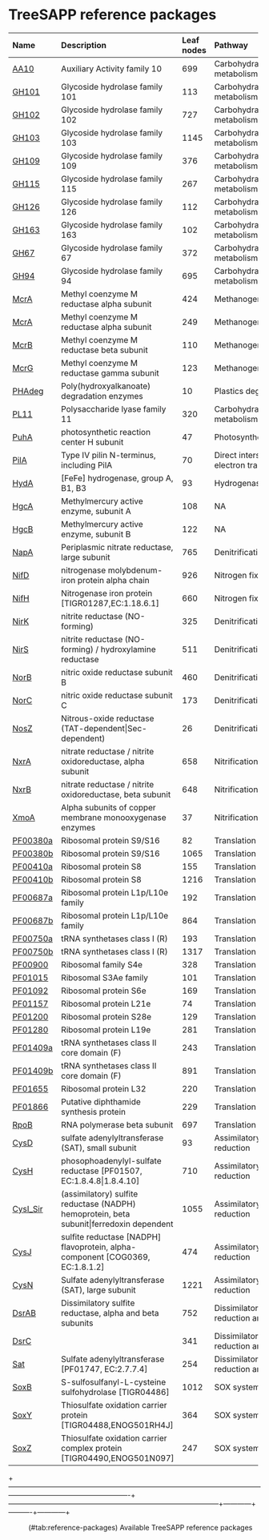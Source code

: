 # TreeSAPP reference packages

<!-- Current list of TreeSAPP reference packages, get newest version from https://github.com/hallamlab/RefPkgs/wiki/refpkgs -->

+---------------------------------------------------------------------------------------------------------------------------------+------------------------------------------------------------------------------------------+------------+-----------------------------------------------+-------+
| Name                                                                                                                            | Description                                                                              | Leaf nodes | Pathway                                       | Cycle |
+:================================================================================================================================+:=========================================================================================+:===========+:==============================================+:======+
| [AA10](https://github.com/hallamlab/RefPkgs/blob/master/CAZymes/AA10/seed_refpkg/final_outputs)                                 | Auxiliary Activity family 10                                                             | 699        | Carbohydrate metabolism                       | C     |
+---------------------------------------------------------------------------------------------------------------------------------+------------------------------------------------------------------------------------------+------------+-----------------------------------------------+-------+
| [GH101](https://github.com/hallamlab/RefPkgs/blob/master/CAZymes/GH101/seed_refpkg/final_outputs)                               | Glycoside hydrolase family 101                                                           | 113        | Carbohydrate metabolism                       | C     |
+---------------------------------------------------------------------------------------------------------------------------------+------------------------------------------------------------------------------------------+------------+-----------------------------------------------+-------+
| [GH102](https://github.com/hallamlab/RefPkgs/blob/master/CAZymes/GH102/seed_refpkg/final_outputs)                               | Glycoside hydrolase family 102                                                           | 727        | Carbohydrate metabolism                       | C     |
+---------------------------------------------------------------------------------------------------------------------------------+------------------------------------------------------------------------------------------+------------+-----------------------------------------------+-------+
| [GH103](https://github.com/hallamlab/RefPkgs/blob/master/CAZymes/GH103/seed_refpkg/final_outputs)                               | Glycoside hydrolase family 103                                                           | 1145       | Carbohydrate metabolism                       | C     |
+---------------------------------------------------------------------------------------------------------------------------------+------------------------------------------------------------------------------------------+------------+-----------------------------------------------+-------+
| [GH109](https://github.com/hallamlab/RefPkgs/blob/master/CAZymes/GH109/seed_refpkg/final_outputs)                               | Glycoside hydrolase family 109                                                           | 376        | Carbohydrate metabolism                       | C     |
+---------------------------------------------------------------------------------------------------------------------------------+------------------------------------------------------------------------------------------+------------+-----------------------------------------------+-------+
| [GH115](https://github.com/hallamlab/RefPkgs/blob/master/CAZymes/GH115/seed_refpkg/final_outputs)                               | Glycoside hydrolase family 115                                                           | 267        | Carbohydrate metabolism                       | C     |
+---------------------------------------------------------------------------------------------------------------------------------+------------------------------------------------------------------------------------------+------------+-----------------------------------------------+-------+
| [GH126](https://github.com/hallamlab/RefPkgs/blob/master/CAZymes/GH126/seed_refpkg/final_outputs)                               | Glycoside hydrolase family 126                                                           | 112        | Carbohydrate metabolism                       | C     |
+---------------------------------------------------------------------------------------------------------------------------------+------------------------------------------------------------------------------------------+------------+-----------------------------------------------+-------+
| [GH163](https://github.com/hallamlab/RefPkgs/blob/master/CAZymes/GH163/seed_refpkg/final_outputs)                               | Glycoside hydrolase family 163                                                           | 102        | Carbohydrate metabolism                       | C     |
+---------------------------------------------------------------------------------------------------------------------------------+------------------------------------------------------------------------------------------+------------+-----------------------------------------------+-------+
| [GH67](https://github.com/hallamlab/RefPkgs/blob/master/CAZymes/GH67/seed_refpkg/final_outputs)                                 | Glycoside hydrolase family 67                                                            | 372        | Carbohydrate metabolism                       | C     |
+---------------------------------------------------------------------------------------------------------------------------------+------------------------------------------------------------------------------------------+------------+-----------------------------------------------+-------+
| [GH94](https://github.com/hallamlab/RefPkgs/blob/master/CAZymes/GH94/seed_refpkg/final_outputs)                                 | Glycoside hydrolase family 94                                                            | 695        | Carbohydrate metabolism                       | C     |
+---------------------------------------------------------------------------------------------------------------------------------+------------------------------------------------------------------------------------------+------------+-----------------------------------------------+-------+
| [McrA](https://github.com/hallamlab/RefPkgs/blob/master/Methanogenesis/McrA/MAG_update_RaxML-NG/final_outputs)                  | Methyl coenzyme M reductase alpha subunit                                                | 424        | Methanogenesis                                | C     |
+---------------------------------------------------------------------------------------------------------------------------------+------------------------------------------------------------------------------------------+------------+-----------------------------------------------+-------+
| [McrA](https://github.com/hallamlab/RefPkgs/blob/master/Methanogenesis/McrA/seed_refpkg/final_outputs)                          | Methyl coenzyme M reductase alpha subunit                                                | 249        | Methanogenesis                                | C     |
+---------------------------------------------------------------------------------------------------------------------------------+------------------------------------------------------------------------------------------+------------+-----------------------------------------------+-------+
| [McrB](https://github.com/hallamlab/RefPkgs/blob/master/Methanogenesis/McrB/seed_refpkg/final_outputs)                          | Methyl coenzyme M reductase beta subunit                                                 | 110        | Methanogenesis                                | C     |
+---------------------------------------------------------------------------------------------------------------------------------+------------------------------------------------------------------------------------------+------------+-----------------------------------------------+-------+
| [McrG](https://github.com/hallamlab/RefPkgs/blob/master/Methanogenesis/McrG/seed_refpkg/final_outputs)                          | Methyl coenzyme M reductase gamma subunit                                                | 123        | Methanogenesis                                | C     |
+---------------------------------------------------------------------------------------------------------------------------------+------------------------------------------------------------------------------------------+------------+-----------------------------------------------+-------+
| [PHAdeg](https://github.com/hallamlab/RefPkgs/blob/master/Hydrocarbons/PHA_degradation/PHA_depolymerases/final_outputs)         | Poly(hydroxyalkanoate) degradation enzymes                                               | 10         | Plastics degradation                          | C     |
+---------------------------------------------------------------------------------------------------------------------------------+------------------------------------------------------------------------------------------+------------+-----------------------------------------------+-------+
| [PL11](https://github.com/hallamlab/RefPkgs/blob/master/CAZymes/PL11/seed_refpkg/final_outputs)                                 | Polysaccharide lyase family 11                                                           | 320        | Carbohydrate metabolism                       | C     |
+---------------------------------------------------------------------------------------------------------------------------------+------------------------------------------------------------------------------------------+------------+-----------------------------------------------+-------+
| [PuhA](https://github.com/hallamlab/RefPkgs/blob/master/Photosynthesis/PuhA/seed_refpkg/final_outputs)                          | photosynthetic reaction center H subunit                                                 | 47         | Photosynthesis                                | C     |
+---------------------------------------------------------------------------------------------------------------------------------+------------------------------------------------------------------------------------------+------------+-----------------------------------------------+-------+
| [PilA](https://github.com/hallamlab/RefPkgs/blob/master/Direct_Interspecies_Electron_Transfer/pillin/seed_refpkg/final_outputs) | Type IV pilin N-terminus, including PilA                                                 | 70         | Direct interspecies electron transfer         | E     |
+---------------------------------------------------------------------------------------------------------------------------------+------------------------------------------------------------------------------------------+------------+-----------------------------------------------+-------+
| [HydA](https://github.com/hallamlab/RefPkgs/blob/master/Hydrogen/HydA/seed_refpkg/final_outputs)                                | [FeFe] hydrogenase, group A, B1, B3                                                      | 93         | Hydrogenase                                   | H     |
+---------------------------------------------------------------------------------------------------------------------------------+------------------------------------------------------------------------------------------+------------+-----------------------------------------------+-------+
| [HgcA](https://github.com/hallamlab/RefPkgs/blob/master/Mercury/HgcA/seed_refpkg/final_outputs)                                 | Methylmercury active enzyme, subunit A                                                   | 108        | NA                                            | Hg    |
+---------------------------------------------------------------------------------------------------------------------------------+------------------------------------------------------------------------------------------+------------+-----------------------------------------------+-------+
| [HgcB](https://github.com/hallamlab/RefPkgs/blob/master/Mercury/HgcB/seed_refpkg/final_outputs)                                 | Methylmercury active enzyme, subunit B                                                   | 122        | NA                                            | Hg    |
+---------------------------------------------------------------------------------------------------------------------------------+------------------------------------------------------------------------------------------+------------+-----------------------------------------------+-------+
| [NapA](https://github.com/hallamlab/RefPkgs/blob/master/Nitrogen_metabolism/Denitrification/NapA/seed_refpkg/final_outputs)     | Periplasmic nitrate reductase, large subunit                                             | 765        | Denitrification                               | N     |
+---------------------------------------------------------------------------------------------------------------------------------+------------------------------------------------------------------------------------------+------------+-----------------------------------------------+-------+
| [NifD](https://github.com/hallamlab/RefPkgs/blob/master/Nitrogen_metabolism/Fixation/NifD/seed_refpkg/final_outputs)            | nitrogenase molybdenum-iron protein alpha chain                                          | 926        | Nitrogen fixation                             | N     |
+---------------------------------------------------------------------------------------------------------------------------------+------------------------------------------------------------------------------------------+------------+-----------------------------------------------+-------+
| [NifH](https://github.com/hallamlab/RefPkgs/blob/master/Nitrogen_metabolism/Fixation/NifH/seed_refpkg/final_outputs)            | Nitrogenase iron protein [TIGR01287,EC:1.18.6.1]                                         | 660        | Nitrogen fixation                             | N     |
+---------------------------------------------------------------------------------------------------------------------------------+------------------------------------------------------------------------------------------+------------+-----------------------------------------------+-------+
| [NirK](https://github.com/hallamlab/RefPkgs/blob/master/Nitrogen_metabolism/Denitrification/NirK/seed_refpkg/final_outputs)     | nitrite reductase (NO-forming)                                                           | 325        | Denitrification,Annamox                       | N     |
+---------------------------------------------------------------------------------------------------------------------------------+------------------------------------------------------------------------------------------+------------+-----------------------------------------------+-------+
| [NirS](https://github.com/hallamlab/RefPkgs/blob/master/Nitrogen_metabolism/Denitrification/NirS/seed_refpkg/final_outputs)     | nitrite reductase (NO-forming) / hydroxylamine reductase                                 | 511        | Denitrification,Annamox                       | N     |
+---------------------------------------------------------------------------------------------------------------------------------+------------------------------------------------------------------------------------------+------------+-----------------------------------------------+-------+
| [NorB](https://github.com/hallamlab/RefPkgs/blob/master/Nitrogen_metabolism/Denitrification/NorB/seed_refpkg/final_outputs)     | nitric oxide reductase subunit B                                                         | 460        | Denitrification                               | N     |
+---------------------------------------------------------------------------------------------------------------------------------+------------------------------------------------------------------------------------------+------------+-----------------------------------------------+-------+
| [NorC](https://github.com/hallamlab/RefPkgs/blob/master/Nitrogen_metabolism/Denitrification/NorC/seed_refpkg/final_outputs)     | nitric oxide reductase subunit C                                                         | 173        | Denitrification                               | N     |
+---------------------------------------------------------------------------------------------------------------------------------+------------------------------------------------------------------------------------------+------------+-----------------------------------------------+-------+
| [NosZ](https://github.com/hallamlab/RefPkgs/blob/master/Nitrogen_metabolism/Denitrification/NosZ/seed_refpkg/final_outputs)     | Nitrous-oxide reductase (TAT-dependent\|Sec-dependent)                                   | 26         | Denitrification                               | N     |
+---------------------------------------------------------------------------------------------------------------------------------+------------------------------------------------------------------------------------------+------------+-----------------------------------------------+-------+
| [NxrA](https://github.com/hallamlab/RefPkgs/blob/master/Nitrogen_metabolism/Denitrification/NxrA/seed_refpkg/final_outputs)     | nitrate reductase / nitrite oxidoreductase, alpha subunit                                | 658        | Nitrification                                 | N     |
+---------------------------------------------------------------------------------------------------------------------------------+------------------------------------------------------------------------------------------+------------+-----------------------------------------------+-------+
| [NxrB](https://github.com/hallamlab/RefPkgs/blob/master/Nitrogen_metabolism/Nitrification/NxrB/seed_refpkg/final_outputs)       | nitrate reductase / nitrite oxidoreductase, beta subunit                                 | 648        | Nitrification                                 | N     |
+---------------------------------------------------------------------------------------------------------------------------------+------------------------------------------------------------------------------------------+------------+-----------------------------------------------+-------+
| [XmoA](https://github.com/hallamlab/RefPkgs/blob/master/Nitrogen_metabolism/Nitrification/XmoA/XmoA_seed/final_outputs)         | Alpha subunits of copper membrane monooxygenase enzymes                                  | 37         | Nitrification                                 | N     |
+---------------------------------------------------------------------------------------------------------------------------------+------------------------------------------------------------------------------------------+------------+-----------------------------------------------+-------+
| [PF00380a](https://github.com/hallamlab/RefPkgs/blob/master/Translation/PF00380/seed_refpkg_arc/final_outputs)                  | Ribosomal protein S9/S16                                                                 | 82         | Translation                                   | NA    |
+---------------------------------------------------------------------------------------------------------------------------------+------------------------------------------------------------------------------------------+------------+-----------------------------------------------+-------+
| [PF00380b](https://github.com/hallamlab/RefPkgs/blob/master/Translation/PF00380/seed_refpkg_bac/final_outputs)                  | Ribosomal protein S9/S16                                                                 | 1065       | Translation                                   | NA    |
+---------------------------------------------------------------------------------------------------------------------------------+------------------------------------------------------------------------------------------+------------+-----------------------------------------------+-------+
| [PF00410a](https://github.com/hallamlab/RefPkgs/blob/master/Translation/PF00410/seed_refpkg_arc/final_outputs)                  | Ribosomal protein S8                                                                     | 155        | Translation                                   | NA    |
+---------------------------------------------------------------------------------------------------------------------------------+------------------------------------------------------------------------------------------+------------+-----------------------------------------------+-------+
| [PF00410b](https://github.com/hallamlab/RefPkgs/blob/master/Translation/PF00410/seed_refpkg_bac/final_outputs)                  | Ribosomal protein S8                                                                     | 1216       | Translation                                   | NA    |
+---------------------------------------------------------------------------------------------------------------------------------+------------------------------------------------------------------------------------------+------------+-----------------------------------------------+-------+
| [PF00687a](https://github.com/hallamlab/RefPkgs/blob/master/Translation/PF00687/seed_refpkg_arc/final_outputs)                  | Ribosomal protein L1p/L10e family                                                        | 192        | Translation                                   | NA    |
+---------------------------------------------------------------------------------------------------------------------------------+------------------------------------------------------------------------------------------+------------+-----------------------------------------------+-------+
| [PF00687b](https://github.com/hallamlab/RefPkgs/blob/master/Translation/PF00687/seed_refpkg_bac/final_outputs)                  | Ribosomal protein L1p/L10e family                                                        | 864        | Translation                                   | NA    |
+---------------------------------------------------------------------------------------------------------------------------------+------------------------------------------------------------------------------------------+------------+-----------------------------------------------+-------+
| [PF00750a](https://github.com/hallamlab/RefPkgs/blob/master/Translation/PF00750/seed_refpkg_arc/final_outputs)                  | tRNA synthetases class I (R)                                                             | 193        | Translation                                   | NA    |
+---------------------------------------------------------------------------------------------------------------------------------+------------------------------------------------------------------------------------------+------------+-----------------------------------------------+-------+
| [PF00750b](https://github.com/hallamlab/RefPkgs/blob/master/Translation/PF00750/seed_refpkg_bac/final_outputs)                  | tRNA synthetases class I (R)                                                             | 1317       | Translation                                   | NA    |
+---------------------------------------------------------------------------------------------------------------------------------+------------------------------------------------------------------------------------------+------------+-----------------------------------------------+-------+
| [PF00900](https://github.com/hallamlab/RefPkgs/blob/master/Translation/PF00900/seed_refpkg/final_outputs)                       | Ribosomal family S4e                                                                     | 328        | Translation                                   | NA    |
+---------------------------------------------------------------------------------------------------------------------------------+------------------------------------------------------------------------------------------+------------+-----------------------------------------------+-------+
| [PF01015](https://github.com/hallamlab/RefPkgs/blob/master/Translation/PF01015/seed_refpkg/final_outputs)                       | Ribosomal S3Ae family                                                                    | 101        | Translation                                   | NA    |
+---------------------------------------------------------------------------------------------------------------------------------+------------------------------------------------------------------------------------------+------------+-----------------------------------------------+-------+
| [PF01092](https://github.com/hallamlab/RefPkgs/blob/master/Translation/PF01092/seed_refpkg/final_outputs)                       | Ribosomal protein S6e                                                                    | 169        | Translation                                   | NA    |
+---------------------------------------------------------------------------------------------------------------------------------+------------------------------------------------------------------------------------------+------------+-----------------------------------------------+-------+
| [PF01157](https://github.com/hallamlab/RefPkgs/blob/master/Translation/PF01157/seed_refpkg/final_outputs)                       | Ribosomal protein L21e                                                                   | 74         | Translation                                   | NA    |
+---------------------------------------------------------------------------------------------------------------------------------+------------------------------------------------------------------------------------------+------------+-----------------------------------------------+-------+
| [PF01200](https://github.com/hallamlab/RefPkgs/blob/master/Translation/PF01200/seed_refpkg/final_outputs)                       | Ribosomal protein S28e                                                                   | 129        | Translation                                   | NA    |
+---------------------------------------------------------------------------------------------------------------------------------+------------------------------------------------------------------------------------------+------------+-----------------------------------------------+-------+
| [PF01280](https://github.com/hallamlab/RefPkgs/blob/master/Translation/PF01280/seed_refpkg/final_outputs)                       | Ribosomal protein L19e                                                                   | 281        | Translation                                   | NA    |
+---------------------------------------------------------------------------------------------------------------------------------+------------------------------------------------------------------------------------------+------------+-----------------------------------------------+-------+
| [PF01409a](https://github.com/hallamlab/RefPkgs/blob/master/Translation/PF01409/seed_refpkg_arc/final_outputs)                  | tRNA synthetases class II core domain (F)                                                | 243        | Translation                                   | NA    |
+---------------------------------------------------------------------------------------------------------------------------------+------------------------------------------------------------------------------------------+------------+-----------------------------------------------+-------+
| [PF01409b](https://github.com/hallamlab/RefPkgs/blob/master/Translation/PF01409/seed_refpkg_bac/final_outputs)                  | tRNA synthetases class II core domain (F)                                                | 891        | Translation                                   | NA    |
+---------------------------------------------------------------------------------------------------------------------------------+------------------------------------------------------------------------------------------+------------+-----------------------------------------------+-------+
| [PF01655](https://github.com/hallamlab/RefPkgs/blob/master/Translation/PF01655/seed_refpkg/final_outputs)                       | Ribosomal protein L32                                                                    | 220        | Translation                                   | NA    |
+---------------------------------------------------------------------------------------------------------------------------------+------------------------------------------------------------------------------------------+------------+-----------------------------------------------+-------+
| [PF01866](https://github.com/hallamlab/RefPkgs/blob/master/Translation/PF01866/seed_refpkg/final_outputs)                       | Putative diphthamide synthesis protein                                                   | 229        | Translation                                   | NA    |
+---------------------------------------------------------------------------------------------------------------------------------+------------------------------------------------------------------------------------------+------------+-----------------------------------------------+-------+
| [RpoB](https://github.com/hallamlab/RefPkgs/blob/master/Translation/RpoB/seed_refpkg/final_outputs)                             | RNA polymerase beta subunit                                                              | 697        | Translation                                   | NA    |
+---------------------------------------------------------------------------------------------------------------------------------+------------------------------------------------------------------------------------------+------------+-----------------------------------------------+-------+
| [CysD](https://github.com/hallamlab/RefPkgs/blob/master/Sulfur_metabolism/CysD/seed_refpkg/final_outputs)                       | sulfate adenylyltransferase (SAT), small subunit                                         | 93         | Assimilatory sulfate reduction                | S     |
+---------------------------------------------------------------------------------------------------------------------------------+------------------------------------------------------------------------------------------+------------+-----------------------------------------------+-------+
| [CysH](https://github.com/hallamlab/RefPkgs/blob/master/Sulfur_metabolism/CysH/seed_refpkg/final_outputs)                       | phosophoadenylyl-sulfate reductase [PF01507, EC:1.8.4.8\|1.8.4.10]                       | 710        | Assimilatory sulfate reduction                | S     |
+---------------------------------------------------------------------------------------------------------------------------------+------------------------------------------------------------------------------------------+------------+-----------------------------------------------+-------+
| [CysI_Sir](https://github.com/hallamlab/RefPkgs/blob/master/Sulfur_metabolism/CysI_Sir/seed_refpkg/final_outputs)               | (assimilatory) sulfite reductase (NADPH) hemoprotein, beta subunit\|ferredoxin dependent | 1055       | Assimilatory sulfate reduction                | S     |
+---------------------------------------------------------------------------------------------------------------------------------+------------------------------------------------------------------------------------------+------------+-----------------------------------------------+-------+
| [CysJ](https://github.com/hallamlab/RefPkgs/blob/master/Sulfur_metabolism/CysJ/seed_refpkg/final_outputs)                       | sulfite reductase [NADPH] flavoprotein, alpha-component [COG0369, EC:1.8.1.2]            | 474        | Assimilatory sulfate reduction                | S     |
+---------------------------------------------------------------------------------------------------------------------------------+------------------------------------------------------------------------------------------+------------+-----------------------------------------------+-------+
| [CysN](https://github.com/hallamlab/RefPkgs/blob/master/Sulfur_metabolism/CysN/seed_refpkg/final_outputs)                       | Sulfate adenylyltransferase (SAT), large subunit                                         | 1221       | Assimilatory sulfate reduction                | S     |
+---------------------------------------------------------------------------------------------------------------------------------+------------------------------------------------------------------------------------------+------------+-----------------------------------------------+-------+
| [DsrAB](https://github.com/hallamlab/RefPkgs/blob/master/Sulfur_metabolism/DsrAB/seed_refpkg/final_outputs)                     | Dissimilatory sulfite reductase, alpha and beta subunits                                 | 752        | Dissimilatory sulfate reduction and oxidation | S     |
+---------------------------------------------------------------------------------------------------------------------------------+------------------------------------------------------------------------------------------+------------+-----------------------------------------------+-------+
| [DsrC](https://github.com/hallamlab/RefPkgs/blob/master/Sulfur_metabolism/DsrC/seed_refpkg/final_outputs)                       |                                                                                          | 341        | Dissimilatory sulfate reduction and oxidation | S     |
+---------------------------------------------------------------------------------------------------------------------------------+------------------------------------------------------------------------------------------+------------+-----------------------------------------------+-------+
| [Sat](https://github.com/hallamlab/RefPkgs/blob/master/Sulfur_metabolism/Sat/seed_refpkg/final_outputs)                         | Sulfate adenylyltransferase [PF01747, EC:2.7.7.4]                                        | 254        | Dissimilatory sulfate reduction and oxidation | S     |
+---------------------------------------------------------------------------------------------------------------------------------+------------------------------------------------------------------------------------------+------------+-----------------------------------------------+-------+
| [SoxB](https://github.com/hallamlab/RefPkgs/blob/master/Sulfur_metabolism/SoxB/seed_refpkg/final_outputs)                       | S-sulfosulfanyl-L-cysteine sulfohydrolase [TIGR04486]                                    | 1012       | SOX system                                    | S     |
+---------------------------------------------------------------------------------------------------------------------------------+------------------------------------------------------------------------------------------+------------+-----------------------------------------------+-------+
| [SoxY](https://github.com/hallamlab/RefPkgs/blob/master/Sulfur_metabolism/SoxY/seed_refpkg/final_outputs)                       | Thiosulfate oxidation carrier protein [TIGR04488,ENOG501RH4J]                            | 364        | SOX system                                    | S     |
+---------------------------------------------------------------------------------------------------------------------------------+------------------------------------------------------------------------------------------+------------+-----------------------------------------------+-------+
| [SoxZ](https://github.com/hallamlab/RefPkgs/blob/master/Sulfur_metabolism/SoxZ/seed_refpkg/final_outputs)                       | Thiosulfate oxidation carrier complex protein [TIGR04490,ENOG501N097]                    | 247        | SOX system                                    | S     |
+---------------------------------------------------------------------------------------------------------------------------------+------------------------------------------------------------------------------------------+------------+-----------------------------------------------+-------+

+----------------------------------------------------------------------------------------------------------------------------------------------------------------+------------------------------------------------------------------------------------------+------------+----------+------------+

:   (\#tab:reference-packages) Available TreeSAPP reference packages
